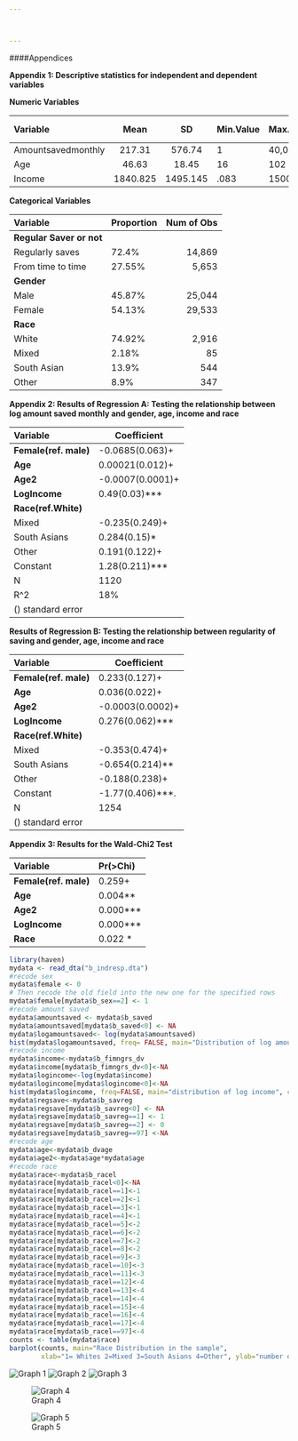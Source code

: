 ```yaml
---



---
```


####Appendices

**Appendix 1: Descriptive statistics for independent and dependent variables**

**Numeric Variables**

Variable             Mean      SD     Min.Value    Max.Value   Num of Obs
------------        ------    ------  ------------ ---------   ----------
Amountsavedmonthly  217.31    576.74     1          40,000      18,515 
Age                 46.63      18.45     16           102       54,597  
Income              1840.825  1495.145  .083         15000      22,817

**Categorical Variables**

Variable                  Proportion       Num of Obs
------------              ----------      -----------  
**Regular Saver or not**     
Regularly saves             72.4%            14,869
From time to time           27.55%           5,653
**Gender**
Male                        45.87%           25,044          
Female                      54.13%           29,533
**Race**
White                       74.92%           2,916
Mixed                        2.18%            85
South Asian                  13.9%            544
Other                       8.9%             347


**Appendix 2: Results of Regression A: Testing the relationship between log amount saved monthly and gender, age, income and race**

Variable                  Coefficient       
------------              ----------        
**Female(ref. male)**      -0.0685(0.063)+
**Age**                     0.00021(0.012)+
**Age2**                   -0.0007(0.0001)+ 
**LogIncome**               0.49(0.03)***
**Race(ref.White)**         
Mixed                       -0.235(0.249)+
South Asians                0.284(0.15)*
Other                       0.191(0.122)+
Constant                    1.28(0.211)***
N                           1120
R^2                         18%
() standard error
    

**Results of Regression B: Testing the relationship between regularity of saving and gender, age, income and race**

Variable                  Coefficient       
------------              -----------        
**Female(ref. male)**      0.233(0.127)+
**Age**                    0.036(0.022)+ 
**Age2**                  -0.0003(0.0002)+ 
**LogIncome**              0.276(0.062)***
**Race(ref.White)**         
Mixed                      -0.353(0.474)+ 
South Asians              -0.654(0.214)**
Other                      -0.188(0.238)+
Constant                   -1.77(0.406)***. 
N                           1254
() standard error


**Appendix 3: Results for the Wald-Chi2 Test**

Variable                  Pr(>Chi)       
------------              -----------        
**Female(ref. male)**      0.259+
**Age**                    0.004**
**Age2**                   0.000***
**LogIncome**              0.000***
**Race**                   0.022 *

```r
library(haven)
mydata <- read_dta("b_indresp.dta")
#recode sex
mydata$female <- 0
# Then recode the old field into the new one for the specified rows
mydata$female[mydata$b_sex==2] <- 1
#recode amount saved
mydata$amountsaved <- mydata$b_saved
mydata$amountsaved[mydata$b_saved<0] <- NA
mydata$logamountsaved<- log(mydata$amountsaved)
hist(mydata$logamountsaved, freq= FALSE, main="Distribution of log amount saved", xlab="Log amount saved", col="green")
#recode income
mydata$income<-mydata$b_fimngrs_dv
mydata$income[mydata$b_fimngrs_dv<0]<-NA
mydata$logincome<-log(mydata$income)
mydata$logincome[mydata$logincome<0]<-NA
hist(mydata$logincome, freq=FALSE, main="distribution of log income", col="blue", xlab="Log income")
mydata$regsave<-mydata$b_savreg
mydata$regsave[mydata$b_savreg<0] <- NA
mydata$regsave[mydata$b_savreg==1] <- 1
mydata$regsave[mydata$b_savreg==2] <- 0
mydata$regsave[mydata$b_savreg==97] <-NA
#recode age
mydata$age<-mydata$b_dvage
mydata$age2<-mydata$age*mydata$age
#recode race
mydata$race<-mydata$b_racel
mydata$race[mydata$b_racel<0]<-NA
mydata$race[mydata$b_racel==1]<-1
mydata$race[mydata$b_racel==2]<-1
mydata$race[mydata$b_racel==3]<-1
mydata$race[mydata$b_racel==4]<-1
mydata$race[mydata$b_racel==5]<-2
mydata$race[mydata$b_racel==6]<-2
mydata$race[mydata$b_racel==7]<-2
mydata$race[mydata$b_racel==8]<-2
mydata$race[mydata$b_racel==9]<-3
mydata$race[mydata$b_racel==10]<-3
mydata$race[mydata$b_racel==11]<-3
mydata$race[mydata$b_racel==12]<-4
mydata$race[mydata$b_racel==13]<-4
mydata$race[mydata$b_racel==14]<-4
mydata$race[mydata$b_racel==15]<-4
mydata$race[mydata$b_racel==16]<-4
mydata$race[mydata$b_racel==17]<-4
mydata$race[mydata$b_racel==97]<-4
counts <- table(mydata$race)
barplot(counts, main="Race Distribution in the sample", 
        xlab="1= Whites 2=Mixed 3=South Asians 4=Other", ylab="number of people", col="purple")
```



![Graph 1](/Users/sarahali/Desktop/Final Project/Graph1.png)
![Graph 2](/Users/sarahali/Desktop/Final Project/Graph2.png)
![Graph 3](/Users/sarahali/Desktop/Final Project/Graph3.png)

![Graph 4](/Users/sarahali/Desktop/Final Project/Graph4.png)

![Graph 5](Graph5.png)

  






     


   
   
     

    

